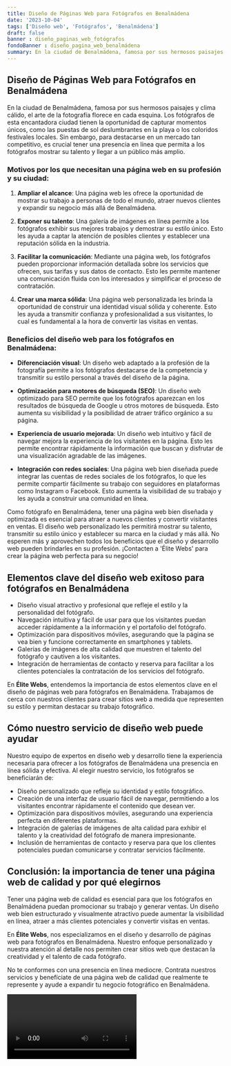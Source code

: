 ```yaml
---
title: Diseño de Páginas Web para Fotógrafos en Benalmádena
date: '2023-10-04'
tags: ['Diseño web', 'Fotógrafos', 'Benalmádena']
draft: false
banner : diseño_paginas_web_fotógrafos
fondoBanner : diseño_pagina_web_benalmádena
summary: En la ciudad de Benalmádena, famosa por sus hermosos paisajes y clima cálido, el arte de la fotografía florece en cada esquina. Los fotógrafos de esta encantadora ciudad tienen la oportunidad de capturar momentos únicos, como las puestas de sol deslumbrantes en la playa o los coloridos festivales locales. Sin embargo, para destacarse en un mercado tan competitivo, es crucial tener una presencia en línea que permita a los fotógrafos mostrar su talento y llegar a un público más amplio.
---
```


## Diseño de Páginas Web para Fotógrafos en Benalmádena

En la ciudad de Benalmádena, famosa por sus hermosos paisajes y clima cálido, el arte de la fotografía florece en cada esquina. Los fotógrafos de esta encantadora ciudad tienen la oportunidad de capturar momentos únicos, como las puestas de sol deslumbrantes en la playa o los coloridos festivales locales. Sin embargo, para destacarse en un mercado tan competitivo, es crucial tener una presencia en línea que permita a los fotógrafos mostrar su talento y llegar a un público más amplio.

### Motivos por los que necesitan una página web en su profesión y su ciudad:

1. **Ampliar el alcance**: Una página web les ofrece la oportunidad de mostrar su trabajo a personas de todo el mundo, atraer nuevos clientes y expandir su negocio más allá de Benalmádena.

2. **Exponer su talento**: Una galería de imágenes en línea permite a los fotógrafos exhibir sus mejores trabajos y demostrar su estilo único. Esto les ayuda a captar la atención de posibles clientes y establecer una reputación sólida en la industria.

3. **Facilitar la comunicación**: Mediante una página web, los fotógrafos pueden proporcionar información detallada sobre los servicios que ofrecen, sus tarifas y sus datos de contacto. Esto les permite mantener una comunicación fluida con los interesados y simplificar el proceso de contratación.

4. **Crear una marca sólida**: Una página web personalizada les brinda la oportunidad de construir una identidad visual sólida y coherente. Esto les ayuda a transmitir confianza y profesionalidad a sus visitantes, lo cual es fundamental a la hora de convertir las visitas en ventas.

### Beneficios del diseño web para los fotógrafos en Benalmádena:

- **Diferenciación visual**: Un diseño web adaptado a la profesión de la fotografía permite a los fotógrafos destacarse de la competencia y transmitir su estilo personal a través del diseño de la página.

- **Optimización para motores de búsqueda (SEO)**: Un diseño web optimizado para SEO permite que los fotógrafos aparezcan en los resultados de búsqueda de Google u otros motores de búsqueda. Esto aumenta su visibilidad y la posibilidad de atraer tráfico orgánico a su página.

- **Experiencia de usuario mejorada**: Un diseño web intuitivo y fácil de navegar mejora la experiencia de los visitantes en la página. Esto les permite encontrar rápidamente la información que buscan y disfrutar de una visualización agradable de las imágenes.

- **Integración con redes sociales**: Una página web bien diseñada puede integrar las cuentas de redes sociales de los fotógrafos, lo que les permite compartir fácilmente su trabajo con seguidores en plataformas como Instagram o Facebook. Esto aumenta la visibilidad de su trabajo y les ayuda a construir una comunidad en línea.

Como fotógrafo en Benalmádena, tener una página web bien diseñada y optimizada es esencial para atraer a nuevos clientes y convertir visitantes en ventas. El diseño web personalizado les permitirá mostrar su talento, transmitir su estilo único y establecer su marca en la ciudad y más allá. No esperen más y aprovechen todos los beneficios que el diseño y desarrollo web pueden brindarles en su profesión. ¡Contacten a 'Élite Webs' para crear la página web perfecta para su negocio!

<GifSeo />

<Cta />

## Elementos clave del diseño web exitoso para fotógrafos en Benalmádena

- Diseño visual atractivo y profesional que refleje el estilo y la personalidad del fotógrafo.
- Navegación intuitiva y fácil de usar para que los visitantes puedan acceder rápidamente a la información y el portafolio del fotógrafo.
- Optimización para dispositivos móviles, asegurando que la página se vea bien y funcione correctamente en smartphones y tablets.
- Galerías de imágenes de alta calidad que muestren el talento del fotógrafo y cautiven a los visitantes.
- Integración de herramientas de contacto y reserva para facilitar a los clientes potenciales la contratación de los servicios del fotógrafo.

En **Élite Webs**, entendemos la importancia de estos elementos clave en el diseño de páginas web para fotógrafos en Benalmádena. Trabajamos de cerca con nuestros clientes para crear sitios web a medida que representen su estilo y permitan destacar su trabajo fotográfico.

## Cómo nuestro servicio de diseño web puede ayudar

Nuestro equipo de expertos en diseño web y desarrollo tiene la experiencia necesaria para ofrecer a los fotógrafos de Benalmádena una presencia en línea sólida y efectiva. Al elegir nuestro servicio, los fotógrafos se beneficiarán de:

- Diseño personalizado que refleje su identidad y estilo fotográfico.
- Creación de una interfaz de usuario fácil de navegar, permitiendo a los visitantes encontrar rápidamente el contenido que desean ver.
- Optimización para dispositivos móviles, asegurando una experiencia perfecta en diferentes plataformas.
- Integración de galerías de imágenes de alta calidad para exhibir el talento y la creatividad del fotógrafo de manera impresionante.
- Inclusión de herramientas de contacto y reserva para que los clientes potenciales puedan comunicarse y contratar servicios fácilmente.

## Conclusión: la importancia de tener una página web de calidad y por qué elegirnos

Tener una página web de calidad es esencial para que los fotógrafos en Benalmádena puedan promocionar su trabajo y generar ventas. Un diseño web bien estructurado y visualmente atractivo puede aumentar la visibilidad en línea, atraer a más clientes potenciales y convertir visitas en ventas.

En **Élite Webs**, nos especializamos en el diseño y desarrollo de páginas web para fotógrafos en Benalmádena. Nuestro enfoque personalizado y nuestra atención al detalle nos permiten crear sitios web que destacan la creatividad y el talento de cada fotógrafo.

No te conformes con una presencia en línea mediocre. Contrata nuestros servicios y benefíciate de una página web de calidad que realmente te represente y ayude a expandir tu negocio fotográfico en Benalmádena.

<Video />

<CtaBot job='Fotógrafos' city='Benalmádena'/>

<Gmaps query='Benalmádena+españa+maps' />